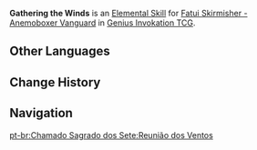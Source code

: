 {{Genius Invokation TCG Skill Infobox
|image      = Gathering the Winds Character Card Skill.png
|type       = Elemental Skill
|character  = Fatui Skirmisher - Anemoboxer Vanguard
|element    = Anemo
|matching   = 3
|effect     = This character gains a '''Stormwind Barrier''' and prepares the Skill '''Avenging Squall'''.<br><br>'''Stormwind Barrier'''<br>The next time this character acts, they will immediately use the Skill '''Avenging Squall'''.<br>While preparing this Skill: Grant the character to which this is attached 2 Shield points. Meanwhile, if the character takes {{Hydro}}/{{Pyro}}/{{Cryo}}/{{Electro}} DMG, Avenging Squall will deal +1 DMG and its DMG type will be converted to the corresponding Element as well.<br><br>'''Avenging Squall'''<br>(Prepare for 1 turn)<br>Deals 2 {{Color|Physical DMG}}.
|order      = 2
}}
'''Gathering the Winds''' is an [[Character Card Elemental Skill|Elemental Skill]] for [[Fatui Skirmisher - Anemoboxer Vanguard (Character Card)|Fatui Skirmisher - Anemoboxer Vanguard]] in [[Genius Invokation TCG]].

==Other Languages==
{{Other Languages
|en      = Gathering the Winds
|zhs     = 聚风蓄力
|zhs_rm  = Jùfēng Xùlì
|zht     = 聚風蓄力
|zht_rm  = Jùfēng Xùlì
|zh_tl   = Gathering Winds, Accumulating Power
|ja      = 廻風チャージ
|ja_rm   = Kaifuu Chaaji
|ja_tl   = Whirlwind Charge
|ko      = 윈드 차지
|ko_tl   = Wind Charge
|es      = Acumulación de los vientos
|es_tl   = Accumulation of the Winds
|fr      = Cumul venteux
|fr_tl   = Windy Accumulation
|ru      = Ветряной заряд
|ru_tl   = Wind Charge
|th      = Gathering the Winds
|vi      = Tụ Gió
|vi_tl   = 
|de      = Sturmfang
|de_tl   = Storm Capture
|id      = Gathering the Winds
|pt      = Reunião dos Ventos
|pt_tl   = 
|tr      = Yel Yükü
|tr_tl   = 
|it      = Adunata dei venti
|it_tl   = Gathering of Winds
}}

==Change History==
{{Change History|3.3}}

==Navigation==
{{Genius Invokation TCG Skill Navbox|Fatui Skirmisher - Anemoboxer Vanguard}}
[[pt-br:Chamado Sagrado dos Sete:Reunião dos Ventos]]